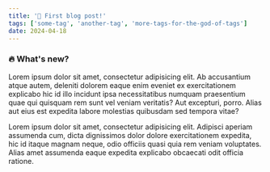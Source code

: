 ```yaml
---
title: '🎉 First blog post!'
tags: ['some-tag', 'another-tag', 'more-tags-for-the-god-of-tags']
date: 2024-04-18
---
```



<BlogPostHeader />

### 🔥 What's new?

Lorem ipsum dolor sit amet, consectetur adipisicing elit. Ab accusantium atque autem, deleniti dolorem eaque enim eveniet ex exercitationem explicabo hic id illo incidunt ipsa necessitatibus numquam praesentium quae qui quisquam rem sunt vel veniam veritatis? Aut excepturi, porro. Alias aut eius est expedita labore molestias quibusdam sed tempora vitae?

Lorem ipsum dolor sit amet, consectetur adipisicing elit. Adipisci aperiam assumenda cum, dicta dignissimos dolor dolore exercitationem expedita, hic id itaque magnam neque, odio officiis quasi quia rem veniam voluptates. Alias amet assumenda eaque expedita explicabo obcaecati odit officia ratione.
